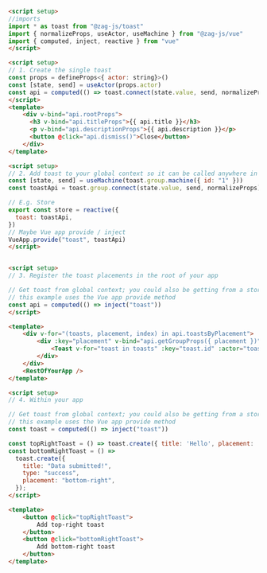 ```md
<script setup>
//imports
import * as toast from "@zag-js/toast"
import { normalizeProps, useActor, useMachine } from "@zag-js/vue"
import { computed, inject, reactive } from "vue"
</script>

<script setup>
// 1. Create the single toast
const props = defineProps<{ actor: string}>()
const [state, send] = useActor(props.actor)
const api = computed(() => toast.connect(state.value, send, normalizeProps))
</script>
<template>
    <div v-bind="api.rootProps">
      <h3 v-bind="api.titleProps">{{ api.title }}</h3>
      <p v-bind="api.descriptionProps">{{ api.description }}</p>
      <button @click="api.dismiss()">Close</button>
    </div>
</template>

<script setup>
// 2. Add toast to your global context so it can be called anywhere in the app
const [state, send] = useMachine(toast.group.machine({ id: "1" }))
const toastApi = toast.group.connect(state.value, send, normalizeProps)

// E.g. Store
export const store = reactive({
  toast: toastApi,
})
// Maybe Vue app provide / inject
VueApp.provide("toast", toastApi)
</script>


<script setup>
// 3. Register the toast placements in the root of your app

// Get toast from global context; you could also be getting from a store,
// this example uses the Vue app provide method
const api = computed(() => inject("toast"))
</script>

<template>
    <div v-for="(toasts, placement, index) in api.toastsByPlacement">
        <div :key="placement" v-bind="api.getGroupProps({ placement })" >
            <Toast v-for="toast in toasts" :key="toast.id" :actor="toast" />
        </div>
    </div>
    <RestOfYourApp />
</template>

<script setup>
// 4. Within your app

// Get toast from global context; you could also be getting from a store,
// this example uses the Vue app provide method
const toast = computed(() => inject("toast"))

const topRightToast = () => toast.create({ title: 'Hello', placement: 'top-right' })
const bottomRightToast = () =>
  toast.create({
    title: "Data submitted!",
    type: "success",
    placement: "bottom-right",
  });
</script>

<template>
    <button @click="topRightToast">
        Add top-right toast
    </button>
    <button @click="bottomRightToast">
        Add bottom-right toast
    </button>
</template>
```
